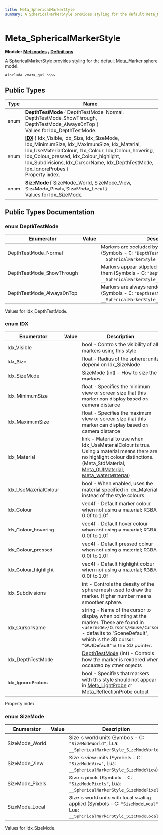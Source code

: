 ```yaml
---
title: Meta_SphericalMarkerStyle
summary: A SphericalMarkerStyle provides styling for the default Meta_Marker sphere model. 
---
```


# Meta_SphericalMarkerStyle

**Module:** **[Metanodes](../../modules/metanodes/index.mdx)** **/** **[Definitions](../../modules/metanodes/definitions.mdx)**

A SphericalMarkerStyle provides styling for the default [Meta_Marker](../metanodes/meta-marker.mdx) sphere model. 

`#include <meta_gui.hpp>`

## Public Types

| Type           | Name           |
| -------------- | -------------- |
| enum| **[DepthTestMode](#enum-depthtestmode)** \{ DepthTestMode_Normal, DepthTestMode_ShowThrough, DepthTestMode_AlwaysOnTop \}<br />Values for Idx_DepthTestMode.  |
| enum| **[IDX](#enum-idx)** \{ Idx_Visible, Idx_Size, Idx_SizeMode, Idx_MinimumSize, Idx_MaximumSize, Idx_Material, Idx_UseMaterialColour, Idx_Colour, Idx_Colour_hovering, Idx_Colour_pressed, Idx_Colour_highlight, Idx_Subdivisions, Idx_CursorName, Idx_DepthTestMode, Idx_IgnoreProbes \}<br />Property index.  |
| enum| **[SizeMode](#enum-sizemode)** \{ SizeMode_World, SizeMode_View, SizeMode_Pixels, SizeMode_Local \}<br />Values for Idx_SizeMode.  |

## Public Types Documentation

### enum DepthTestMode

| Enumerator | Value | Description |
| ---------- | ----- | ----------- |
| DepthTestMode_Normal | | Markers are occluded by objects in front of them (Symbols - C: `"DepthTestModeNormal"`, Lua: `__SphericalMarkerStyle_DepthTestModeNormal`)   |
| DepthTestMode_ShowThrough | | Markers appear stippled through objects in front of them (Symbols - C: `"DepthTestModeStipple"`, Lua: `__SphericalMarkerStyle_DepthTestModeStipple`)   |
| DepthTestMode_AlwaysOnTop | | Markers are always rendered on top of objects (Symbols - C: `"DepthTestModeAlwaysOnTop"`, Lua: `__SphericalMarkerStyle_DepthTestModeAlwaysOnTop`)   |

Values for Idx_DepthTestMode. 

### enum IDX

| Enumerator | Value | Description |
| ---------- | ----- | ----------- |
| Idx_Visible | | bool - Controls the visibility of all markers using this style   |
| Idx_Size | | float - Radius of the sphere; units depend on Idx_SizeMode   |
| Idx_SizeMode | | SizeMode (int) - How to size the markers   |
| Idx_MinimumSize | | float - Specifies the minimum view or screen size that this marker can display based on camera distance   |
| Idx_MaximumSize | | float - Specifies the maximum view or screen size that this marker can display based on camera distance   |
| Idx_Material | | link - Material to use when Idx_UseMaterialColour is true. Using a material means there are no highlight colour distinctions. (Meta_StdMaterial, [Meta_GUIMaterial](../metanodes/meta-gui-material.mdx), [Meta_WaterMaterial](../metanodes/meta-water-material.mdx))   |
| Idx_UseMaterialColour | | bool - When enabled, uses the material specified in Idx_Material instead of the style colours   |
| Idx_Colour | | vec4f - Default marker colour when not using a material; RGBA 0.0f to 1.0f   |
| Idx_Colour_hovering | | vec4f - Default hover colour when not using a material; RGBA 0.0f to 1.0f   |
| Idx_Colour_pressed | | vec4f - Default pressed colour when not using a material; RGBA 0.0f to 1.0f   |
| Idx_Colour_highlight | | vec4f - Default highlight colour when not using a material; RGBA 0.0f to 1.0f   |
| Idx_Subdivisions | | int - Controls the density of the sphere mesh used to draw the marker. Higher number means smoother sphere.   |
| Idx_CursorName | | string - Name of the cursor to display when pointing at the marker. These are found in `<usernode>/Cursors/Mouse/Cursor` - defaults to "SceneDefault", which is the 3D cursor. "GUIDefault" is the 2D pointer.   |
| Idx_DepthTestMode | | [DepthTestMode](#enum-depthtestmode) (int) - Controls how the marker is rendered when occluded by other objects   |
| Idx_IgnoreProbes | | bool - Specifies that markers with this style should not appear in [Meta_LightProbe](../metanodes/meta-light-probe.mdx) or [Meta_ReflectionProbe](../metanodes/meta-reflection-probe.mdx) output   |

Property index. 

### enum SizeMode

| Enumerator | Value | Description |
| ---------- | ----- | ----------- |
| SizeMode_World | | Size is world units (Symbols - C: `"SizeModeWorld"`, Lua: `__SphericalMarkerStyle_SizeModeWorld`)   |
| SizeMode_View | | Size is view units (Symbols - C: `"SizeModeView"`, Lua: `__SphericalMarkerStyle_SizeModeView`)   |
| SizeMode_Pixels | | Size is pixels (Symbols - C: `"SizeModePixels"`, Lua: `__SphericalMarkerStyle_SizeModePixels`)   |
| SizeMode_Local | | Size is world units with local scaling applied (Symbols - C: `"SizeModeLocal"`, Lua: `__SphericalMarkerStyle_SizeModeLocal`)   |

Values for Idx_SizeMode. 
